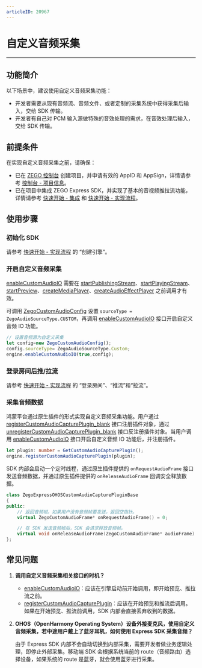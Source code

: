```yaml
---
articleID: 20967
---
```

# 自定义音频采集
- - -

## 功能简介

以下场景中，建议使用自定义音频采集功能：

- 开发者需要从现有音频流、音频文件、或者定制的采集系统中获得采集后输入，交给 SDK 传输。
- 开发者有自己对 PCM 输入源做特殊的音效处理的需求，在音效处理后输入，交给 SDK 传输。


## 前提条件

在实现自定义音频采集之前，请确保：

- 已在 [ZEGO 控制台](https://console.zego.im) 创建项目，并申请有效的 AppID 和 AppSign，详情请参考 [控制台 - 项目信息](/console/guide-doc2)。
- 已在项目中集成 ZEGO Express SDK，并实现了基本的音视频推拉流功能，详情请参考 [快速开始 - 集成](!Integration/SDK_Integration) 和 [快速开始 - 实现流程](!Integration/Solution_Implementation)。



## 使用步骤

### 初始化 SDK

请参考 [快速开始 - 实现流程](!Integration/Solution_Implementation#CreateEngine) 的 “创建引擎”。

### 开启自定义音频采集

<Warning title="注意">


[enableCustomAudioIO](https://doc-zh.zego.im/unique-api/express-video-sdkhttps://doc-zh.zego.im/article/ets_ohos/classes/_zegoexpressengine_.zegoexpressengine.html#enablecustomaudioio) 需要在 [startPublishingStream](https://doc-zh.zego.im/unique-api/express-video-sdkhttps://doc-zh.zego.im/article/ets_ohos/classes/_zegoexpressengine_.zegoexpressengine.html#startpublishingstream)、[startPlayingStream](https://doc-zh.zego.im/unique-api/express-video-sdkhttps://doc-zh.zego.im/article/ets_ohos/classes/_zegoexpressengine_.zegoexpressengine.html#startplayingstream)、[startPreview](https://doc-zh.zego.im/unique-api/express-video-sdkhttps://doc-zh.zego.im/article/ets_ohos/classes/_zegoexpressengine_.zegoexpressengine.html#startpreview)、[createMediaPlayer](https://doc-zh.zego.im/unique-api/express-video-sdkhttps://doc-zh.zego.im/article/ets_ohos/classes/_zegoexpressengine_.zegoexpressengine.html#createmediaplayer)、[createAudioEffectPlayer](https://doc-zh.zego.im/unique-api/express-video-sdkhttps://doc-zh.zego.im/article/ets_ohos/classes/_zegoexpressengine_.zegoexpressengine.html#createaudioeffectplayer) 之前调用才有效。 

</Warning>



可调用 [ZegoCustomAudioConfig](https://doc-zh.zego.im/unique-api/express-video-sdkhttps://doc-zh.zego.im/article/ets_ohos/classes/_zegoexpressdefines_.zegocustomaudioconfig.html) 设置 `sourceType = ZegoAudioSourceType.CUSTOM`，再调用 [enableCustomAudioIO](https://doc-zh.zego.im/unique-api/express-video-sdkhttps://doc-zh.zego.im/article/ets_ohos/classes/_zegoexpressengine_.zegoexpressengine.html#enablecustomaudioio) 接口开启自定义音频 IO 功能。

```ts
// 设置音频源为自定义采集
let config=new ZegoCustomAudioConfig();
config.sourceType= ZegoAudioSourceType.Custom;
engine.enableCustomAudioIO(true,config);
```

### 登录房间后推/拉流

请参考 [快速开始 - 实现流程](!Integration/Solution_Implementation#createroom) 的 “登录房间”、“推流”和“拉流”。

### 采集音频数据

鸿蒙平台通过原生插件的形式实现自定义音频采集功能。用户通过 [registerCustomAudioCapturePlugin\_blank](https://doc-zh.zego.im/unique-api/express-video-sdkhttps://doc-zh.zego.im/article/ets_ohos/classes/_zegoexpressengine_.zegoexpressengine.html#registercustomaudiocaptureplugin) 接口注册插件对象，通过 [unregisterCustomAudioCapturePlugin\_blank](https://doc-zh.zego.im/unique-api/express-video-sdkhttps://doc-zh.zego.im/article/ets_ohos/classes/_zegoexpressengine_.zegoexpressengine.html#unregistercustomaudiocaptureplugin) 接口反注册插件对象。当用户调用 [enableCustomAudioIO](https://doc-zh.zego.im/unique-api/express-video-sdkhttps://doc-zh.zego.im/article/ets_ohos/classes/_zegoexpressengine_.zegoexpressengine.html#enablecustomaudioio) 接口开启自定义音频 IO 功能后，并注册插件。

```ts
let plugin: number = GetCustomAudioCapturePlugin();
engine.registerCustomAudioCapturePlugin(plugin);
```
SDK 内部会启动一个定时线程，通过原生插件提供的 `onRequestAudioFrame` 接口发送音频数据，并通过原生插件提供的 `onReleaseAudioFrame` 回调安全释放数据。

```cpp
class ZegoExpressOHOSCustomAudioCapturePluginBase
{
public:
    // 返回音频帧。如果用户没有音频帧要发送，返回空指针。
    virtual ZegoCustomAudioFrame* onRequestAudioFrame() = 0;

    // 在 SDK 发送音频帧后，SDK 会请求释放音频帧。
    virtual void onReleaseAudioFrame(ZegoCustomAudioFrame* audioFrame) = 0;
};
```

## 常见问题

1. **调用自定义音频采集相关接口的时机？**

    - [enableCustomAudioIO](https://doc-zh.zego.im/unique-api/express-video-sdkhttps://doc-zh.zego.im/article/ets_ohos/classes/_zegoexpressengine_.zegoexpressengine.html#enablecustomaudioio)：应该在引擎启动前开始调用，即开始预览、推拉流之前。
    - [registerCustomAudioCapturePlugin](https://doc-zh.zego.im/unique-api/express-video-sdkhttps://doc-zh.zego.im/article/ets_ohos/classes/_zegoexpressengine_.zegoexpressengine.html#registercustomaudiocaptureplugin)：应该在开始预览和推流后调用。如果在开始预览、推流前调用，SDK 内部会直接丢弃收到的数据。
    
2. **OHOS（OpenHarmony Operating System）设备外接麦克风，使用自定义音频采集，若中途用户戴上了蓝牙耳机，如何使用 Express SDK 采集音频？**

    由于 Express SDK 内部不会自动切换到内部采集，需要开发者做业务逻辑处理，即停止外部采集。移动端 SDK 会根据系统当前的 route（音频路由）选择设备，如果系统的 route 是蓝牙，就会使用蓝牙进行采集。
